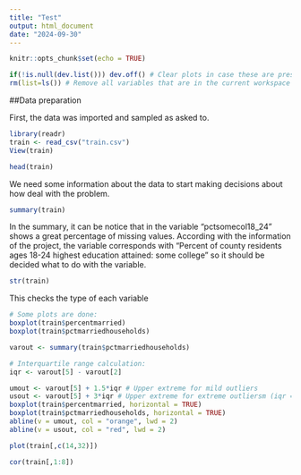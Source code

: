 ```yaml
---
title: "Test"
output: html_document
date: "2024-09-30"
---
```


```r
knitr::opts_chunk$set(echo = TRUE)
```

```r
if(!is.null(dev.list())) dev.off() # Clear plots in case these are present
rm(list=ls()) # Remove all variables that are in the current workspace
```

##Data preparation

First, the data was imported and sampled as asked to. 

```r
library(readr)
train <- read_csv("train.csv")
View(train)
```

```r
head(train)
```
We need some information about the data to start making decisions about how deal with the problem.


```r
summary(train)
```
In the summary, it can be notice that in the variable "pctsomecol18_24" shows a great percentage of missing values. According with the information of the project, the variable corresponds with "Percent of county residents ages 18-24 highest education attained: some college" so it should be decided what to do with the variable.

```r
str(train)
```
This checks the type of each variable 
```r
# Some plots are done:
boxplot(train$percentmarried)
boxplot(train$pctmarriedhouseholds)
```

```r
varout <- summary(train$pctmarriedhouseholds)

# Interquartile range calculation:
iqr <- varout[5] - varout[2]

umout <- varout[5] + 1.5*iqr # Upper extreme for mild outliers
usout <- varout[5] + 3*iqr # Upper extreme for extreme outliersm (iqr = inter quartile range)
boxplot(train$percentmarried, horizontal = TRUE)
boxplot(train$pctmarriedhouseholds, horizontal = TRUE)
abline(v = umout, col = "orange", lwd = 2)
abline(v = usout, col = "red", lwd = 2)
```

```r
plot(train[,c(14,32)])
```

```r
cor(train[,1:8])
```

